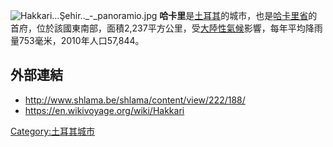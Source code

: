 [[File:Hakkari...Şehir.._-_panoramio.jpg|thumb]]
'''哈卡里'''是[[土耳其|土耳其]]的城市，也是[[哈卡里省|哈卡里省]]的首府，位於該國東南部，面積2,237平方公里，受[[大陸性氣候|大陸性氣候]]影響，每年平均降雨量753毫米，2010年人口57,844。

==外部連結==
* http://www.shlama.be/shlama/content/view/222/188/{{Wayback|url=http://www.shlama.be/shlama/content/view/222/188/ |date=20190609022351 }}
* https://en.wikivoyage.org/wiki/Hakkari{{Wayback|url=https://en.wikivoyage.org/wiki/Hakkari |date=20190605034229 }}

{{Coord|37|35|N|43|44|E|type:city|display=title}}

{{Turkey-geo-stub}}
[[Category:土耳其城市|Category:土耳其城市]]